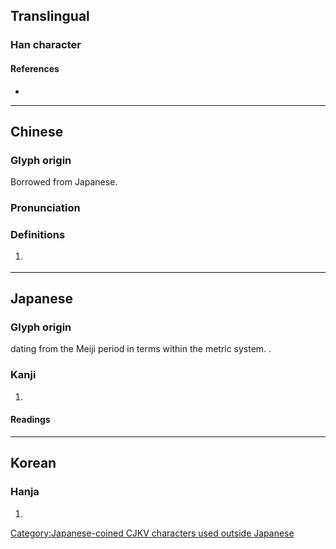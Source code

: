 {{character info/new}}
==Translingual==

===Han character===
{{Han char|rn=98|rad=瓦|as=03|sn=8|four=|canj=MNHJ|ids=⿺瓦千}}

====References====
* {{Han ref|kx=0748.081|dkj=21450|dj=1156.140|hdz=21422.050|uh=74E9|ud=29929|bh=A260|bd=41568}}

[[Category:Japanese-coined CJKV characters used outside Japanese]]

----

==Chinese==
{{zh-forms}}

===Glyph origin===
Borrowed from Japanese.

===Pronunciation===
{{zh-pron
|m=qiānwǎ
|c=cin1 ngaa5
|cat=n
}}

===Definitions===
{{zh-hanzi}}

# {{lb|zh|dated}} {{n-g|Symbol for {{zh-l|千瓦|kilowatt}}.}}

----

==Japanese==

===Glyph origin===
{{ja-etym-kokuji}} dating from the Meiji period in terms within the metric system. {{Han compound|瓦|千|t1=gram|t2=one thousand|ls=ic}}.

===Kanji===
{{ja-kanji|grade=|rs=瓦03}}

# {{lb|ja|dated}} {{n-g|Symbol for [[kilogram]].}}

====Readings====
{{ja-readings
|on=
|kun=キログラム-
|nanori=
}}

----

==Korean==

===Hanja===
{{ko-hanja|hangeul=천|eumhun=|rv=cheon|mr=ch'ŏn|y=chen}}

# {{rfdef|ko|sort=瓦03}}